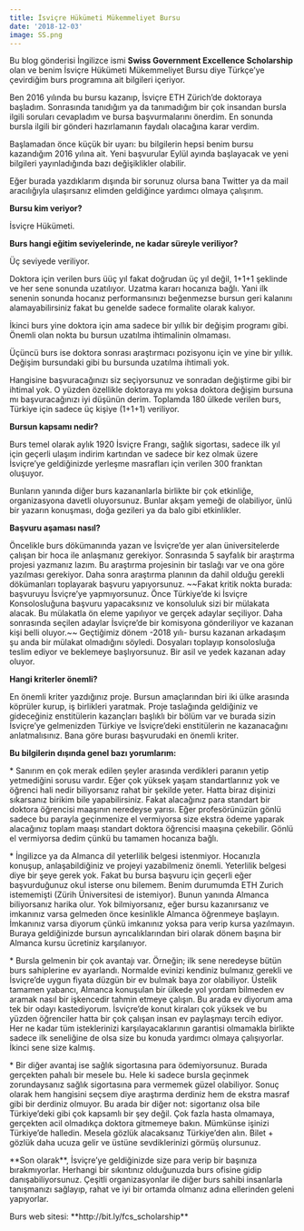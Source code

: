 ```yaml
---
title: İsviçre Hükümeti Mükemmeliyet Bursu
date: '2018-12-03'
image: SS.png
---
```


Bu blog gönderisi İngilizce ismi **Swiss Government Excellence Scholarship** olan ve benim İsviçre Hükümeti Mükemmeliyet Bursu diye Türkçe'ye çevirdiğim burs programına ait bilgileri içeriyor.

Ben 2016 yılında bu bursu kazanıp, İsviçre ETH Zürich'de doktoraya başladım. Sonrasında tanıdığım ya da tanımadığım bir çok insandan bursla ilgili soruları cevapladım ve bursa başvurmalarını önerdim. En sonunda bursla ilgili bir gönderi hazırlamanın faydalı olacağına karar verdim.

Başlamadan önce küçük bir uyarı: bu bilgilerin hepsi benim bursu kazandığım 2016 yılına ait. Yeni başvurular Eylül ayında başlayacak ve yeni bilgileri yayınladığında bazı değişiklikler olabilir.

Eğer burada yazdıklarım dışında bir sorunuz olursa bana Twitter ya da mail aracılığıyla ulaşırsanız elimden geldiğince yardımcı olmaya çalışırım.

**Bursu kim veriyor?**

İsviçre Hükümeti.

**Burs hangi eğitim seviyelerinde, ne kadar süreyle veriliyor?**

Üç seviyede veriliyor.

Doktora için verilen burs üüç yıl fakat doğrudan üç yıl değil, 1+1+1 şeklinde ve her sene sonunda uzatılıyor. Uzatma kararı hocanıza bağlı. Yani ilk senenin sonunda hocanız performansınızı beğenmezse bursun geri kalanını alamayabilirsiniz fakat bu genelde sadece formalite olarak kalıyor.

İkinci burs yine doktora için ama sadece bir yıllık bir değişim programı gibi. Önemli olan nokta bu bursun uzatılma ihtimalinin olmaması.

Üçüncü burs ise doktora sonrası araştırmacı pozisyonu için ve yine bir yıllık. Değişim bursundaki gibi bu bursunda uzatılma ihtimali yok.

Hangisine başvuracağınızı siz seçiyorsunuz ve sonradan değiştirme gibi bir ihtimal yok. O yüzden özellikle doktoraya mı yoksa doktora değişim bursuna mı başvuracağınızı iyi düşünün derim. Toplamda 180 ülkede verilen burs, Türkiye için sadece üç kişiye (1+1+1) veriliyor.

**Bursun kapsamı nedir?**

Burs temel olarak aylık 1920 İsviçre Frangı, sağlık sigortası, sadece ilk yıl için geçerli ulaşım indirim kartından ve sadece bir kez olmak üzere İsviçre'ye geldiğinizde yerleşme masrafları için verilen 300 franktan oluşuyor.

Bunların yanında diğer burs kazananlarla birlikte bir çok etkinliğe, organizasyona davetli oluyorsunuz. Bunlar akşam yemeği de olabiliyor, ünlü bir yazarın konuşması, doğa gezileri ya da balo gibi etkinlikler.

**Başvuru aşaması nasıl?**

Öncelikle burs dökümanında yazan ve İsviçre'de yer alan üniversitelerde çalışan bir hoca ile anlaşmanız gerekiyor. Sonrasında 5 sayfalık bir araştırma projesi yazmanız lazım. Bu araştırma projesinin bir taslağı var ve ona göre yazılması gerekiyor. Daha sonra araştırma planının da dahil olduğu gerekli dökümanları toplayarak başvuru yapıyorsunuz. \~\~Fakat kritik nokta burada: başvuruyu İsviçre'ye yapmıyorsunuz. Önce Türkiye'de ki İsviçre Konsolosluğuna başvuru yapacaksınız ve konsoluluk sizi bir mülakata alacak. Bu mülakatla ön eleme yapılıyor ve gerçek adaylar seçiliyor. Daha sonrasında seçilen adaylar İsviçre'de bir komisyona gönderiliyor ve kazanan kişi belli oluyor.\~\~ Geçtiğimiz dönem -2018 yılı- bursu kazanan arkadaşım şu anda bir mülakat olmadığını söyledi. Dosyaları toplayıp konsolosluğa teslim ediyor ve beklemeye başlıyorsunuz. Bir asil ve yedek kazanan aday oluyor.

**Hangi kriterler önemli?**

En önemli kriter yazdığınız proje. Bursun amaçlarından biri iki ülke arasında köprüler kurup, iş birlikleri yaratmak. Proje taslağında geldiğiniz ve gideceğiniz enstitülerin kazançları başlıklı bir bölüm var ve burada sizin İsviçre'ye gelmenizden Türkiye ve İsviçre'deki enstitülerin ne kazanacağını anlatmalısınız. Bana göre burası başvurudaki en önemli kriter.

**Bu bilgilerin dışında genel bazı yorumlarım:**

\* Sanırım en çok merak edilen şeyler arasında verdikleri paranın yetip yetmediğini sorusu vardır. Eğer çok yüksek yaşam standartlarınız yok ve öğrenci hali nedir biliyorsanız rahat bir şekilde yeter. Hatta biraz dişinizi sıkarsanız birikim bile yapabilirsiniz. Fakat alacağınız para standart bir doktora öğrencisi maaşının neredeyse yarısı. Eğer profesörünüzün gönlü sadece bu parayla geçinmenize el vermiyorsa size ekstra ödeme yaparak alacağınız toplam maaşı standart doktora öğrencisi maaşına çekebilir. Gönlü el vermiyorsa dedim çünkü bu tamamen hocanıza bağlı.

\* İngilizce ya da Almanca dil yeterlilik belgesi istenmiyor. Hocanızla konuşup, anlaşabildiğiniz ve projeyi yazabilmeniz önemli. Yeterlilik belgesi diye bir şeye gerek yok. Fakat bu bursa başvuru için geçerli eğer başvurduğunuz okul isterse onu bilemem. Benim durumumda ETH Zurich istememişti (Zürih Üniversitesi de istemiyor). Bunun yanında Almanca biliyorsanız harika olur. Yok bilmiyorsanız, eğer bursu kazanırsanız ve imkanınız varsa gelmeden önce kesinlikle Almanca öğrenmeye başlayın. İmkanınız varsa diyorum çünkü imkanınız yoksa para verip kursa yazılmayın. Buraya geldiğinizde bursun ayrıcalıklarından biri olarak dönem başına bir Almanca kursu ücretiniz karşılanıyor.

\* Bursla gelmenin bir çok avantajı var. Örneğin; ilk sene neredeyse bütün burs sahiplerine ev ayarlandı. Normalde evinizi kendiniz bulmanız gerekli ve İsviçre'de uygun fiyata düzgün bir ev bulmak baya zor olabiliyor. Üstelik tamamen yabancı, Almanca konuşulan bir ülkede yol yordam bilmeden ev aramak nasıl bir işkencedir tahmin etmeye çalışın. Bu arada ev diyorum ama tek bir odayı kastediyorum. İsviçre'de konut kiraları çok yüksek ve bu yüzden öğrenciler hatta bir çok çalışan insan ev paylaşmayı tercih ediyor. Her ne kadar tüm isteklerinizi karşılayacaklarının garantisi olmamakla birlikte sadece ilk seneliğine de olsa size bu konuda yardımcı olmaya çalışıyorlar. İkinci sene size kalmış.

\* Bir diğer avantaj ise sağlık sigortasına para ödemiyorsunuz. Burada gerçekten pahalı bir mesele bu. Hele ki sadece bursla geçinmek zorundaysanız sağlık sigortasına para vermemek güzel olabiliyor. Sonuç olarak hem hangisini seçsem diye araştırma derdiniz hem de ekstra masraf gibi bir derdiniz olmuyor. Bu arada bir diğer not: sigortanız olsa bile Türkiye'deki gibi çok kapsamlı bir şey değil. Çok fazla hasta olmamaya, gerçekten acil olmadıkça doktora gitmemeye bakın. Mümkünse işinizi Türkiye'de halledin. Mesela gözlük alacaksanız Türkiye'den alın. Bilet + gözlük daha ucuza gelir ve üstüne sevdiklerinizi görmüş olursunuz.

\*\*Son olarak\*\*, İsviçre'ye geldiğinizde size para verip bir başınıza bırakmıyorlar. Herhangi bir sıkıntınız olduğunuzda burs ofisine gidip danışabiliyorsunuz. Çeşitli organizasyonlar ile diğer burs sahibi insanlarla tanışmanızı sağlayıp, rahat ve iyi bir ortamda olmanız adına ellerinden geleni yapıyorlar.

Burs web sitesi: \*\*http://bit.ly/fcs_scholarship\*\*
